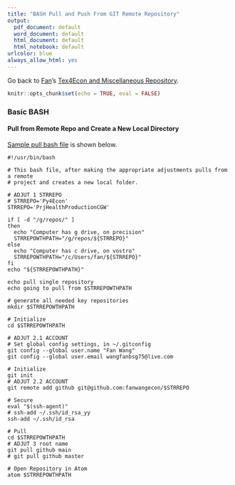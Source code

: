 ```yaml
---
title: "BASH Pull and Push From GIT Remote Repository"
output:
  pdf_document: default
  word_document: default
  html_document: default
  html_notebook: default
urlcolor: blue
always_allow_html: yes
---
```


Go back to [Fan](http://fanwangecon.github.io/)'s [Tex4Econ and Miscellaneous Repository](http://fanwangecon.github.io/Tex4Econ/).

```r
knitr::opts_chunk$set(echo = TRUE, eval = FALSE)
```

### Basic BASH

#### Pull from Remote Repo and Create a New Local Directory

[Sample pull bash file](https://fanwangecon.github.io/Tex4Econ/nontex/git/g_basics/fs_git_bash_pull_one) is shown below.

```{}
#!/usr/bin/bash

# This bash file, after making the appropriate adjustments pulls from a remote
# project and creates a new local folder.

# ADJUT 1 STRREPO
# STRREPO='Py4Econ'
STRREPO='PrjHealthProductionCGW'

if [ -d "/g/repos/" ]
then
  echo "Computer has g drive, on precision"
  STRREPOWTHPATH="/g/repos/${STRREPO}"
else
  echo "Computer has c drive, on vostro"
  STRREPOWTHPATH="/c/Users/fan/${STRREPO}"
fi
echo "${STRREPOWTHPATH}"

echo pull single repository
echo going to pull from $STRREPOWTHPATH

# generate all needed key repositories
mkdir $STRREPOWTHPATH

# Initialize
cd $STRREPOWTHPATH

# ADJUT 2.1 ACCOUNT
# Set global config settings, in ~/.gitconfig
git config --global user.name "Fan Wang"
git config --global user.email wangfanbsg75@live.com

# Initialize
git init
# ADJUT 2.2 ACCOUNT
git remote add github git@github.com:fanwangecon/$STRREPO

# Secure
eval "$(ssh-agent)"
# ssh-add ~/.ssh/id_rsa_yy
ssh-add ~/.ssh/id_rsa

# Pull
cd $STRREPOWTHPATH
# ADJUT 3 root name
git pull github main
# git pull github master

# Open Repository in Atom
atom $STRREPOWTHPATH
```

